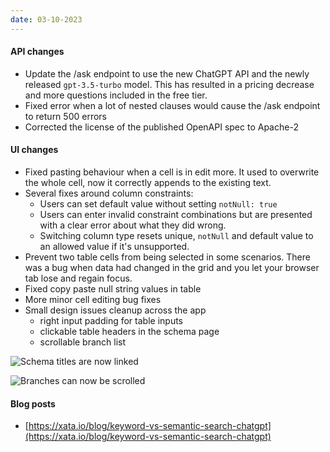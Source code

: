 ```yaml
---
date: 03-10-2023
---
```


#### API changes

- Update the /ask endpoint to use the new ChatGPT API and the newly released `gpt-3.5-turbo` model. This has resulted in a pricing decrease and more questions included in the free tier.
- Fixed error when a lot of nested clauses would cause the /ask endpoint to return 500 errors
- Corrected the license of the published OpenAPI spec to Apache-2

#### UI changes

- Fixed pasting behaviour when a cell is in edit more. It used to overwrite the whole cell, now it correctly appends to the existing text.
- Several fixes around column constraints:
    - Users can set default value without setting `notNull: true`
    - Users can enter invalid constraint combinations but are presented with a clear error about what they did wrong.
    - Switching column type resets unique, `notNull` and default value to an allowed value if it's unsupported.
- Prevent two table cells from being selected in some scenarios. There was a bug when data had changed in the grid and you let your browser tab lose and regain focus.
- Fixed copy paste null string values in table
- More minor cell editing bug fixes
- Small design issues cleanup across the app
    - right input padding for table inputs
    - clickable table headers in the schema page
    - scrollable branch list

![Schema titles are now linked](./images/schematitle.png)

![Branches can now be scrolled](./images/branchscroll.png)

#### Blog posts

- [https://xata.io/blog/keyword-vs-semantic-search-chatgpt](https://xata.io/blog/keyword-vs-semantic-search-chatgpt)

